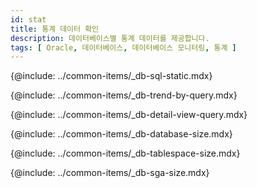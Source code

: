 ```yaml
---
id: stat
title: 통계 데이터 확인
description: 데이터베이스별 통계 데이터를 제공합니다.
tags: [ Oracle, 데이터베이스, 데이터베이스 모니터링, 통계 ]
---
```



{@include: ../common-items/_db-sql-static.mdx}

{@include: ../common-items/_db-trend-by-query.mdx}

{@include: ../common-items/_db-detail-view-query.mdx}

<!-- mysql, mariadb 지원 -->
<!-- {@include: ../common-items/_db-table-size.mdx} -->

<!-- mysql, mariadb 지원 -->
{@include: ../common-items/_db-database-size.mdx}

<!-- oracle, tibero -->
{@include: ../common-items/_db-tablespace-size.mdx}

<!-- oracle, tibero -->
{@include: ../common-items/_db-sga-size.mdx}